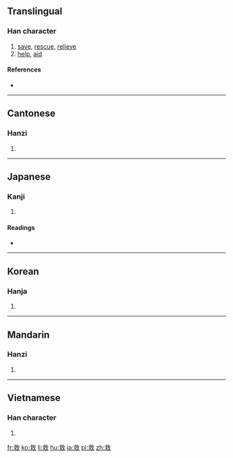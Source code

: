 ==Translingual==

===Han character===
{{Han char|rn=66|rad=攴|as=07|sn=11|four=4814<sub>0</sub>|canj=戈水人大 (IEOK)}}

# [[save]], [[rescue]], [[relieve]]
# [[help]], [[aid]]

====References====
* {{Han ref|kx=0471.090|dkj=13221|dj=0823.090|hdz=21460.010|uh=6551|ud=25937|bh=B1CF|bd=45519}}

----

==Cantonese==

===Hanzi===
{{yue-hanzi|jyut=|y=gau3}}

# {{defn|Cantonese|sort=攴07}}

----

==Japanese==

===Kanji===
{{ja-kanji|grade=4|rs=攴07}}

# {{defn|Japanese|sort=攴07}}

====Readings====
* {{ja-readings|on=[[きゅう]] (kyū), [[く]] (ku), [[ぐ]] (gu)|kun=[[すくう]] (sukuu), [[すくい]] (sukui)}}

----

==Korean==

===Hanja===
{{ko-hanja|hangeul=구|eumhun=|rv=gu|mr=ku|y=kwu}}

# {{defn|Korean|sort=攴07}}

----

==Mandarin==

===Hanzi===
{{cmn-hanzi|pin=[[jiù]] ([[jiu4]])|wg=chiu<sup>4</sup>}}

# {{defn|Mandarin|sort=攴07}}

----

==Vietnamese==

===Han character===
{{vi-hantu|[[cứu]]|rs=攴07}}

# {{defn|Vietnamese|sort=攴07}}

[[fr:救]]
[[ko:救]]
[[li:救]]
[[hu:救]]
[[ja:救]]
[[pl:救]]
[[zh:救]]
